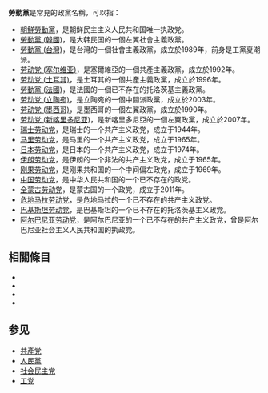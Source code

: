 '''勞動黨'''是常見的政黨名稱，可以指：

*[[朝鮮勞動黨|朝鮮勞動黨]]，是朝鲜民主主义人民共和国唯一执政党。
*[[勞動黨_(韓國)|勞動黨 (韓國)]]，是大韩民国的一個左翼社會主義政黨。
*[[勞動黨_(台灣)|勞動黨 (台灣)]]，是台灣的一個社會主義政黨，成立於1989年，前身是工黨夏潮派。
*[[劳动党_(塞尔维亚)|劳动党 (塞尔维亚)]]，是塞爾維亞的一個共產主義政黨，成立於1992年。
*[[劳动党_(土耳其)|劳动党 (土耳其)]]，是土耳其的一個共產主義政黨，成立於1996年。
*[[勞動黨_(法國)|勞動黨 (法國)]]，是法國的一個已不存在的托洛茨基主義政黨。
*[[劳动党_(立陶宛)|劳动党 (立陶宛)]]，是立陶宛的一個中間派政黨，成立於2003年。
*[[劳动党_(墨西哥)|劳动党 (墨西哥)]]，是墨西哥的一個左翼政黨，成立於1990年。
*[[劳动党_(新喀里多尼亚)|劳动党 (新喀里多尼亚)]]，是新喀里多尼亞的一個左翼政黨，成立於2007年。
*[[瑞士劳动党|瑞士劳动党]]，是瑞士的一个共产主义政党，成立于1944年。
*[[马里劳动党|马里劳动党]]，是马里的一个共产主义政党，成立于1965年。
*[[日本劳动党|日本劳动党]]，是日本的一个共产主义政党，成立于1974年。
*[[伊朗劳动党|伊朗劳动党]]，是伊朗的一个非法的共产主义政党，成立于1965年。
*[[刚果劳动党|刚果劳动党]]，是刚果共和国的一个中间偏左政党，成立于1969年。
*[[中国劳动党|中国劳动党]]，是中华人民共和国的一个已不存在的政党。
*[[全蒙古劳动党|全蒙古劳动党]]，是蒙古国的一个政党，成立于2011年。
*[[危地马拉劳动党|危地马拉劳动党]]，是危地马拉的一个已不存在的共产主义政党。
*[[巴基斯坦劳动党|巴基斯坦劳动党]]，是巴基斯坦的一个已不存在的托洛茨基主义政党。
*[[阿尔巴尼亚劳动党|阿尔巴尼亚劳动党]]，是阿尔巴尼亚的一个已不存在的共产主义政党，曾是阿尔巴尼亚社会主义人民共和国的执政党。

== 相關條目 ==
*{{lookfrom}}
*{{lookfrom|劳动党}}
*{{intitle}}
*{{intitle|劳动党}}

== 参见 ==
* [[共產党|共產党]]
* [[人民黨|人民黨]]
* [[社会民主党|社会民主党]]
* [[工党|工党]]

{{disambig|Cat=三字政黨消歧義}}
